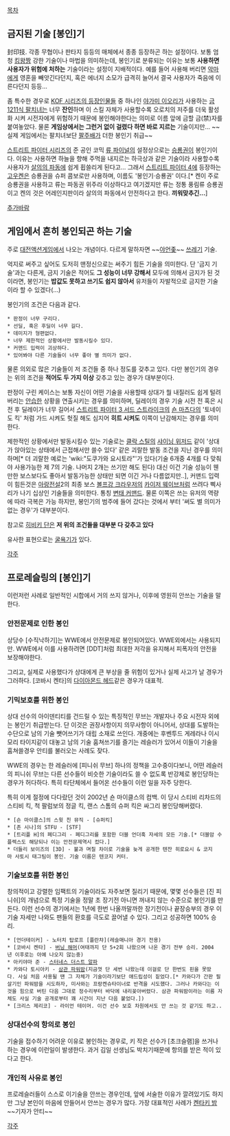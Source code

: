 [[목차]]

== 금지된 기술 [봉인]기 == 

封印技. 각종 무협이나 판타지 등등의 매체에서 종종 등장하곤 하는 설정이다. 
보통 엄청 [[킹왕짱]] 강한 기술이나 마법을 의미하는데, 봉인기로 분류되는 이유는 보통 '''사용하면 사용자가 위험에 처하는''' 기술이라는 설정이 지배적이다. 예를 들어 사용해 버리면 [[악마]]에게 영혼을 빼앗긴다던지, 혹은 에너지 소모가 급격히 늘어서 결국 사용자가 죽음에 이른다던지 등등... 

좀 특수한 경우로 [[KOF 시리즈의 등장인물]]들 중 하나인 [[야가미 이오리]]가 사용하는 [[금 1211식 팔치녀]]는 너무 '''잔인'''하며 이 스킬 자체가 사용할수록 오로치의 저주를 더욱 활성화 시켜 시전자에게 위험하기 때문에  봉인해야한다는 의미로 이름 앞에 금할 금(禁)자를 붙여놓았다. 물론 '''게임상에서는 그런거 없이 걸렸다 하면 바로 지르는''' 기술이지만... ~~실제 게임에서는 팔치녀보단 [[팔주배]]가 더한 봉인기 취급~~

[[스트리트 파이터 시리즈]]의 준 공인 코믹 [[류 파이널]]의 설정상으로는 [[승룡권]]이 봉인기이다. 이유는 사용하면 하늘을 향해 주먹을 내지르는 하극상과 같은 기술이라 사용할수록 사용자가 [[살의의 파동]]에 쉽게 휩쓸리게 된다고... 그래서 [[스트리트 파이터 4]]에 등장하는 [[고우켄]]은 승룡권을 슈퍼 콤보로만 사용하며, 이름도 '봉인기·승룡권' 이다.[* 켄이 주로 승룡권을 사용하고 류는 파동권 위주라 이상하다고 여기겠지만 류는 정통 풍림류 승룡권이고 켄의 것은 어레인지판이라 살의의 파동에서 안전하다고 한다. '''끼워맞추긴...''']

[[추가바람]] 

== 게임에서 흔히 봉인되곤 하는 기술 == 

주로 [[대전액션게임]]에서 나오는 개념이다. 다르게 말하자면 ~~[[야언좆]]~~ [[쓰레기]] 기술. 

억지로 써주고 싶어도 도저히 맨정신으로는 써주기 힘든 기술을 의미한다. 단 '금지 기술'과는 다른게, 금지 기술은 적어도 '''그 성능이 너무 강해서''' 모두에 의해서 금지가 된 것이라면, 봉인기는 '''밥값도 못하고 쓰기도 쉽지 않아서''' 유저들이 자발적으로 금지한 기술이라 할 수 있겠다(...)

봉인기의 조건은 다음과 같다. 

 * 판정이 너무 구리다.
 * 선딜, 혹은 후딜이 너무 길다.
 * 데미지가 형편없다.
 * 너무 제한적인 상황에서만 발동시킬수 있다.
 * 커맨드 입력이 괴상하다.
 * 있어봐야 다른 기술들이 너무 좋아 별 의미가 없다.

물론 의외로 많은 기술들이 저 조건들 중 하나 정도를 갖추고 있다. 다만 봉인기의 경우는 위의 조건을 '''적어도 두 가지 이상''' 갖추고 있는 경우가 대부분이다. 

판정이 구린 케이스는 보통 자신이 어떤 기술을 사용할때 상대가 뭘 내질러도 쉽게 털려버리는 [[안습]]한 상황을 연출시키는 경우를 의미하며, 딜레이의 경우 기술 시전 전 혹은 시전 후 딜레이가 너무 길어서 [[스트리트 파이터 3 서드 스트라이크]]의 [[숀 마츠다]]의 '토네이도 킥' 처럼 가드 시켜도 헛질 해도 심지어 '''히트 시켜도''' 이쪽이 난감해지는 경우를 의미한다.

제한적인 상황에서만 발동시킬수 있는 기술로는 [[클락 스틸]]의 [[샤이닝 위저드]] 같이 '상대가 앉아있는 상태에서 근접해서만 쓸수 있다' 같은 괴랄한 발동 조건을 지닌 경우를 의미하며[* 더 괴랄한 예로는 'wiki:"도쿠가와 요시토라"'가 있다(기술 6개중 4개를 다 맞춰야 사용가능한 제 7의 기술. 나머지 2개는 쓰기만 해도 된다) 대신 이건 기술 성능이 웬만한 보스보다도 좋아서 발동가능한 상태만 되면 이긴 거나 다름없지만..], 커맨드 입력이 힘든것은 [[아랑전설]]2의 최종 보스 [[볼프강 크라우저]]의 [[카이저 웨이브]]처럼 쓰려다 삑사리가 나기 십상인 기술들을 의미한다. 통칭 [[변태 커맨드]]. 물론 이쪽은 쓰는 유저의 역량에 따라 극복은 가능 하지만, 봉인기의 범주에 들어 갔다는 것에서 부터 '써도 별 의미가 없는 경우'가 대부분이다. 

참고로 [[히비키 단]]은 '''저 위의 조건들을 대부분 다 갖추고 있다'''

유사한 표현으로는 [[굴욕기]]가 있다.

[[각주]] 

== 프로레슬링의 [봉인]기 ==
이런저런 사례로 일반적인 시합에서 거의 쓰지 않거나, 이후에 영원히 안쓰는 기술을 말한다.

=== 안전문제로 인한 봉인 ===
상당수 [수직낙하기]는 WWE에서 안전문제로 봉인되어있다. WWE외에서는 사용되지만. 
WWE에서 이를 사용하려면 [DDT]처럼 최대한 저각을 유지해서 피폭자의 안전을 보장해야한다.

그리고, 실제로 사용했다가 상대에게 큰 부상을 줄 위험이 있거나 실제 사고가 날 경우가 그러하다.
[코바시 켄타]의 [http://ehddn1206.egloos.com/1632182 다이아몬드 헤드]같은 경우가 대표적.

=== 기믹보호를 위한 봉인 ===
상대 선수의 아이덴티티를 건드릴 수 있는 특징적인 무브는 개발자나 주요 시전자 외에는 봉인기 취급받는다. 단 이것은 권장사항이지 의무사항이 아니어서, 상대를 도발하는 수단으로 남의 기술 뺏어쓰기가 대립 소재로 쓰인다. 개중에는 후벤투드 게레라나 이시모리 타이지같이 대놓고 남의 기술 훔쳐쓰기를 즐기는 레슬러가 있어서 이들이 기술을 훔쳐쓸경우 안티를 불러오는 사례도 잦다.

WWE의 경우는 한 레슬러에 [피니쉬 무브] 하나의 정책을 고수중이다보니, 어떤 레슬러의 피니쉬 무브는 다른 선수들이 비슷한 기술이라도 쓸 수 없도록 반강제로 봉인당하는 경우가 허다하다. 특히 타단체에서 들어온 선수들이 이런 일을 자주 당한다.

특히 이게 절정에 다다랐던 것이 2002년 숀 마이클스의 컴백. 이 당시 스티비 리차드의 스티비 킥, 척 팔럼보의 정글 킥, 랜스 스톰의 슈퍼 킥은 싸그리 봉인당해버렸다.
 * [숀 마이클스]의 스윗 친 뮤직 - [슈퍼킥]
 * [존 시나]의 STFU - [STF]
 * [트리플 H]의 페디그리 - 페디그리를 포함한 더블 언더훅 자세의 모든 기술.[* 더블암 수플렉스도 해당되나 이는 안전문제역시 컸다.]
 * 더들리 보이즈의 [3D] - 불과 며칠 차이로 기술을 늦게 공개한 텐잔 히로요시 & 코지마 사토시 태그팀이 봉인. 기술 이름은 텐코지 커터.

=== 기술보호를 위한 봉인 ===
창의적이고 강렬한 임팩트의 기술이라도 자주보면 질리기 때문에, 몇몇 선수들은 [진 피니쉬]의 개념으로 특정 기술을 정말 초 장기전 아니면 꺼내지 않는 수준으로 봉인기를 만든다. 이런 선수의 경기에서는 1년에 한번 나올까말까한 장기전이나 끝장승부의 경우 이 기술 자세만 나와도 팬들의 환호를 극도로 끌어낼 수 있다. 그리고 성공하면 100% 승리.

 * [언더테이커] - 노터치 탑로프 [플란챠](레슬매니아 경기 전용)
 * [코바시 켄타] - [http://ehddn1206.egloos.com/1635525 버닝 해머](여태까지 단 5+2회 나왔으며 나온 경기 전부 승리. 2004년 이후로는 아예 나오지 않는중)
 * 아키야마 준 - [http://japcho0731.egloos.com/2274226 스터네스 더스트 알파]
 * 카와다 토시아키 - [http://japcho0731.egloos.com/2099624 삼관 파워밤](지금껏 단 세번 나왔는데 이걸로 단 한번도 핀을 못땄다. 사실 처음 사용될 땐 그 자체가 기술이라기보단 애드립성이 짙었다.[* 카와다가 간판 필살기인 파워밤을 시도하자, 미사와는 프랑켄슈타이너로 반격을 시도했다. 그러나 카와다는 이것을 힘으로 버틴 다음 그대로 정수리부터 바닥에 내리꽂아버렸다. 삼관 파워밤이라는 이름 자체도 사실 기술 공개로부터 꽤 시간이 지난 다음 붙었다.])
 * [크리스 제리코] - 라이언 테이머. 이건 선수 보호 차원에서도 안 쓰는 것 같기도 하고..

=== 상대선수의 항의로 봉인 ===
기술을 접수하기 어려운 이유로 봉인하는 경우로, 키 작은 선수가 [초크슬램]을 쓰거나 하는 경우에 이런일이 발생한다. 과거 김일 선생님도 박치기때문에 항의를 받은 적이 있다고 한다.

=== 개인적 사유로 봉인 ===
프로레슬러들이 스스로 이기술을 안쓰는 경우인데, 앞에 서술한 이유가 깔려있기도 하지만 그냥 본인이 마음에 안들어서 안쓰는 경우가 많다. 가장 대표적인 사례가 [http://japcho0731.egloos.com/1664012 켄타키 밤] ~~기자가 안티~~

[[각주]]
